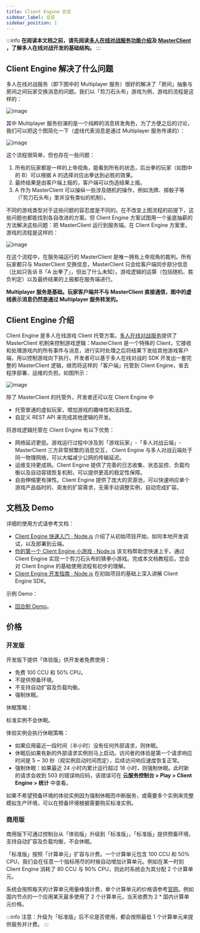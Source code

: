```yaml
---
title: Client Engine 总览
sidebar_label: 总览
sidebar_position: 1
---
```


:::info
**在阅读本文档之前，请先阅读[多人在线对战服务功能介绍](/sdk/multiplayer/features/)及 [MasterClient](/sdk/multiplayer/guide/js/#masterclient) ，了解多人在线对战开发的基础结构。**
:::

## Client Engine 解决了什么问题

多人在线对战服务（即下图中的 Multiplayer 服务）很好的解决了「房间」抽象与房间之间玩家交换消息的问题。我们以「剪刀石头布」游戏为例，游戏的流程是这样的：

![image](/img/client-engine/client-engine1.png)

其中 Multiplayer 服务扮演的是一个纯粹的消息转发角色，为了方便之后的讨论，我们可以把这个图简化一下（虚线代表消息是通过 Multiplayer 服务传递的）：

![image](/img/client-engine/client-engine2.png)

这个流程很简单，但也存在一些问题：

1. 所有的玩家都是一样的上帝视角，能看到所有的状态，后出拳的玩家（如图中的 B）可以根据 A 的选择对应出拳达到必胜的效果。
2. 最终结果是由客户端上报的，客户端可以伪造结果上报。
3. A 作为 MasterClient 可以操纵一些涉及随机的操作，例如洗牌、掷骰子等（「剪刀石头布」里并没有类似的机制）。

不同的游戏类型对于这些问题的容忍度是不同的。在不改变上图流程的前提下，这些问题也都能找到各自改进的方案。但 Client Engine 方案试图用一个釜底抽薪的方法解决这些问题：把 MasterClient 运行到服务端。在 Client Engine 方案里，游戏的流程是这样的：

![image](/img/client-engine/client-engine3.png)

在这个流程中，在服务端运行的 MasterClient 是唯一拥有上帝视角的裁判。所有玩家都只与 MasterClient 交换信息，MasterClient 只会给客户端同步部分信息（比如只告诉 B「A 出拳了」，但出了什么未知）。游戏逻辑的运算（包括随机、胜负判定）以及最终结果的上报都在服务端进行。

**Multiplayer 服务是基础。玩家客户端并不与 MasterClient 直接通信，图中的虚线表示消息仍然是通过 Multiplayer 服务转发的。**

## Client Engine 介绍

Client Engine 是多人在线游戏 Client 托管方案。[多人在线对战服务](/sdk/multiplayer/features/)提供了 MasterClient 机制来控制游戏逻辑：MasterClient 是一个特殊的 Client，它接收和处理游戏内的所有事件与消息，进行实时处理之后将结果下发给其他游戏客户端，用以控制游戏向下执行。开发者可以基于多人在线对战的 SDK 开发出一套完整的 MasterClient 逻辑，继而将这样的「客户端」托管到 Client Engine，省去程序部署、运维的负担。如图所示：

![image](/img/client-engine/structure.png)

除了 MasterClient 的托管外，开发者还可以在 Client Engine 中

* 托管普通的虚拟玩家，增加游戏的趣味性和活跃度。
* 自定义 REST API 来完成其他逻辑的开发。

将游戏逻辑托管在 Client Engine 有以下优势：

* 网络延迟更低。游戏运行过程中涉及到「游戏玩家」-「多人对战云端」- MasterClient 三方非常频繁的消息交互， Client Engine 与多人对战云端处于同一物理网络，可以大幅减少公网的传输延迟。
* 运维支持更成熟。Client Engine 提供了完善的日志收集、状态监控、负载均衡以及自动容错恢复机制，可以提供更高的稳定性保障。
* 自由伸缩更有弹性。Client Engine 提供了庞大的资源池，可以快速响应单个游戏产品临时的、突发的扩容需求，无需手动调整实例，自动完成扩容。

## 文档及 Demo

详细的使用方式请参考文档：

* [Client Engine 快速入门 · Node.js](/sdk/multiplayer/client-engine/quick-start-node/) 介绍了从初始项目开始，如何本地开发调试，以及部署到云端。
* [你的第一个 Client Engine 小游戏 · Node.js](/sdk/multiplayer/client-engine/first-game-node/) 该文档帮助您快速上手，通过 Client Engine 实现一个剪刀石头布的猜拳小游戏。完成本文档教程后，您会对 Client Engine 的基础使用流程有初步的理解。
* [Client Engine 开发指南 · Node.js](/sdk/multiplayer/client-engine/guide-node/) 在初始项目的基础上深入讲解 Client Engine SDK。

示例 Demo：

* [回合制 Demo](/sdk/multiplayer/client-engine/demo/#回合制-demo)。

## 价格

### 开发版

开发版下提供「体验版」供开发者免费使用：

* 免费 100 CCU 和 50% CPU。
* 不提供预备环境。
* 不支持自动扩容及负载均衡。
* 强制休眠。

休眠策略：

标准实例不会休眠。

体验实例会执行休眠策略：

* 如果应用最近一段时间（半小时）没有任何外部请求，则休眠。
* 休眠后如果有新的外部请求实例则马上启动。访问者的体验是第一个请求响应时间是 5 ~ 30 秒（视实例启动时间而定），后续访问响应速度恢复正常。
* 强制休眠：如果最近 24 小时内累计运行超过 18 小时，则强制休眠。此时新的请求会收到 503 的错误响应码，该错误可在 **云服务控制台 > Play > Client Engine > 统计** 中查看。

如果不希望预备环境的体验实例因为强制休眠而中断服务，或需要多个实例来完整模拟生产环境，可以在预备环境根据需要购买标准实例。

### 商用版

商用版下可通过控制台从「体验版」升级到「标准版」，「标准版」提供预备环境，支持自动扩容及负载均衡，不会休眠。

「标准版」按照「计算单元」扩容与计费。一个计算单元包含 100 CCU 和 50% CPU，我们会在任意一个指标用尽的时候自动增加计算单元。例如在某一时刻 Client Engine 消耗了 80 CCU 与 90% CPU，则此时系统会为其分配 2 个计算单元。

系统会按照每天的计算单元用量峰值计费，单个计算单元的价格请参考[官网](https://leancloud.cn/pricing/)。例如国内节点的一个应用某天最多使用了 2 个计算单元，当天收费为 2 * 国内计算单元价格。

:::info
注意：升级为「标准版」后不论是否使用，都会按照最低 1 个计算单元来提供服务并计费。
:::
